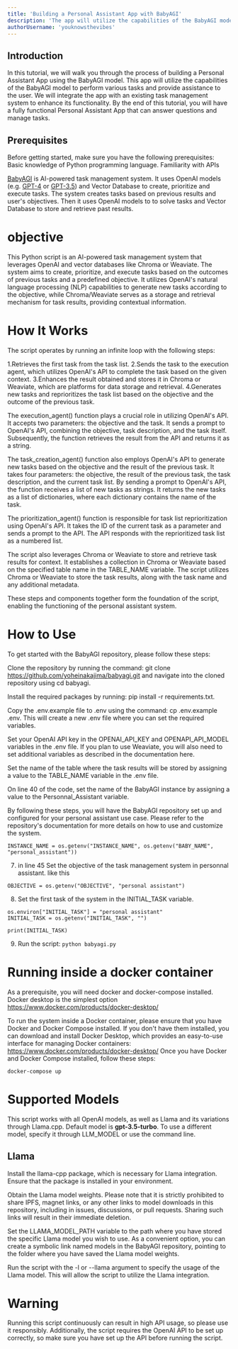 ```yaml
---
title: 'Building a Personal Assistant App with BabyAGI'
description: 'The app will utilize the capabilities of the BabyAGI model to perform various tasks and provide assistance to the user. We will integrate the app with an existing task management system to enhance its functionality. Let's get started!'
authorUsername: 'youknowsthevibes'
---
```

## Introduction 
In this tutorial, we will walk you through the process of building a Personal Assistant App using the BabyAGI model. This app will utilize the capabilities of the BabyAGI model to perform various tasks and provide assistance to the user. 
We will integrate the app with an existing task management system to enhance its functionality. By the end of this tutorial, you will have a fully functional Personal Assistant App that can answer questions and manage tasks.
## Prerequisites
Before getting started, make sure you have the following prerequisites:
Basic knowledge of Python programming language.
Familiarity with APIs

[BabyAGI](https://github.com/yoheinakajima/babyagi) is AI-powered task management system. It uses OpenAI models (e.g. [GPT-4]() or [GPT-3.5]()) and Vector Database to create, prioritize and execute tasks. The system creates tasks based on previous results and user's objectives. Then it uses OpenAI models to to solve tasks and Vector Database to store and retrieve past results.

# objective 
This Python script is an AI-powered task management system that leverages OpenAI and vector databases like Chroma or Weaviate. The system aims to create, prioritize, and execute tasks based on the outcomes of previous tasks and a predefined objective. It utilizes OpenAI's natural language processing (NLP) capabilities to generate new tasks according to the objective, while Chroma/Weaviate serves as a storage and retrieval mechanism for task results, providing contextual information.

# How It Works<a name="how-it-works"></a>

The script operates by running an infinite loop with the following steps:

1.Retrieves the first task from the task list.
2.Sends the task to the execution agent, which utilizes OpenAI's API to complete the task based on the given context.
3.Enhances the result obtained and stores it in Chroma or Weaviate, which are platforms for data storage and retrieval.
4.Generates new tasks and reprioritizes the task list based on the objective and the outcome of the previous task. 

The execution_agent() function plays a crucial role in utilizing OpenAI's API. It accepts two parameters: the objective and the task. It sends a prompt to OpenAI's API, combining the objective, task description, and the task itself. Subsequently, the function retrieves the result from the API and returns it as a string.

The task_creation_agent() function also employs OpenAI's API to generate new tasks based on the objective and the result of the previous task. It takes four parameters: the objective, the result of the previous task, the task description, and the current task list. By sending a prompt to OpenAI's API, the function receives a list of new tasks as strings. It returns the new tasks as a list of dictionaries, where each dictionary contains the name of the task.

The prioritization_agent() function is responsible for task list reprioritization using OpenAI's API. It takes the ID of the current task as a parameter and sends a prompt to the API. The API responds with the reprioritized task list as a numbered list.

The script also leverages Chroma or Weaviate to store and retrieve task results for context. It establishes a collection in Chroma or Weaviate based on the specified table name in the TABLE_NAME variable. The script utilizes Chroma or Weaviate to store the task results, along with the task name and any additional metadata.

These steps and components together form the foundation of the script, enabling the functioning of the personal assistant system.
# How to Use<a name="how-to-use"></a>

To get started with the BabyAGI repository, please follow these steps:

Clone the repository by running the command: git clone https://github.com/yoheinakajima/babyagi.git and navigate into the cloned repository using cd babyagi.

Install the required packages by running: pip install -r requirements.txt.

Copy the .env.example file to .env using the command: cp .env.example .env. This will create a new .env file where you can set the required variables.

Set your OpenAI API key in the OPENAI_API_KEY and OPENAPI_API_MODEL variables in the .env file. If you plan to use Weaviate, you will also need to set additional variables as described in the documentation here.

Set the name of the table where the task results will be stored by assigning a value to the TABLE_NAME variable in the .env file.

On line 40 of the code, set the name of the BabyAGI instance by assigning a value to the Personnal_Assistant variable.

By following these steps, you will have the BabyAGI repository set up and configured for your personal assistant use case. Please refer to the repository's documentation for more details on how to use and customize the system.
```
INSTANCE_NAME = os.getenv("INSTANCE_NAME", os.getenv("BABY_NAME", "personal_assistant"))
```
7. in line 45 Set the objective of the task management system in personnal assistant.
like this 
```
OBJECTIVE = os.getenv("OBJECTIVE", "personal assistant")

```
8. Set the first task of the system in the INITIAL_TASK variable.
```
os.environ["INITIAL_TASK"] = "personal assistant"
INITIAL_TASK = os.getenv("INITIAL_TASK", "")

print(INITIAL_TASK)

```
9. Run the script: `python babyagi.py`
# Running inside a docker container

As a prerequisite, you will need docker and docker-compose installed. Docker desktop is the simplest option https://www.docker.com/products/docker-desktop/

To run the system inside a Docker container, please ensure that you have Docker and Docker Compose installed. If you don't have them installed, you can download and install Docker Desktop, which provides an easy-to-use interface for managing Docker containers: https://www.docker.com/products/docker-desktop/
Once you have Docker and Docker Compose installed, follow these steps:
```
docker-compose up
```

# Supported Models<a name="supported-models"></a>

This script works with all OpenAI models, as well as Llama and its variations through Llama.cpp. Default model is **gpt-3.5-turbo**. To use a different model, specify it through LLM_MODEL or use the command line.

## Llama

Install the llama-cpp package, which is necessary for Llama integration. Ensure that the package is installed in your environment.

Obtain the Llama model weights. Please note that it is strictly prohibited to share IPFS, magnet links, or any other links to model downloads in this repository, including in issues, discussions, or pull requests. Sharing such links will result in their immediate deletion.

Set the LLAMA_MODEL_PATH variable to the path where you have stored the specific Llama model you wish to use. As a convenient option, you can create a symbolic link named models in the BabyAGI repository, pointing to the folder where you have saved the Llama model weights.

Run the script with the -l or --llama argument to specify the usage of the Llama model. This will allow the script to utilize the Llama integration.

# Warning<a name="continous-script-warning"></a>
 Running this script continuously can result in high API usage, so please use it responsibly. Additionally, the script requires the OpenAI API to be set up correctly, so make sure you have set up the API before running the script.

